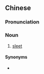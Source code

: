{{also|雨夹雪}}
==Chinese==
{{zh-forms|s=雨夹雪}}

===Pronunciation===
{{zh-pron
|m=yǔ夹xuě
|cat=n
}}

===Noun===
{{zh-noun}}

# [[sleet]] {{gloss|mixture of rain and snow}}

====Synonyms====
* {{zh-l|雨雪}}

{{zh-cat|Weather}}
